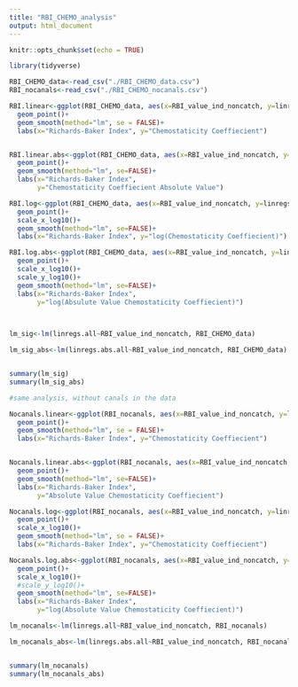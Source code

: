 ```yaml
---
title: "RBI_CHEMO_analysis"
output: html_document
---
```


```r
knitr::opts_chunk$set(echo = TRUE)
```

```r
library(tidyverse)

RBI_CHEMO_data<-read_csv("./RBI_CHEMO_data.csv")
RBI_nocanals<-read_csv("./RBI_CHEMO_nocanals.csv")  

RBI.linear<-ggplot(RBI_CHEMO_data, aes(x=RBI_value_ind_noncatch, y=linregs.all))+
  geom_point()+
  geom_smooth(method="lm", se = FALSE)+
  labs(x="Richards-Baker Index", y="Chemostaticity Coeffiecient")


RBI.linear.abs<-ggplot(RBI_CHEMO_data, aes(x=RBI_value_ind_noncatch, y=linregs.abs.all))+
  geom_point()+
  geom_smooth(method="lm", se=FALSE)+
  labs(x="Richards-Baker Index", 
       y="Chemostaticity Coeffiecient Absolute Value")

RBI.log<-ggplot(RBI_CHEMO_data, aes(x=RBI_value_ind_noncatch, y=linregs.all))+
  geom_point()+
  scale_x_log10()+
  geom_smooth(method="lm", se=FALSE)+
  labs(x="Richards-Baker Index", y="log(Chemostaticity Coeffiecient)")

RBI.log.abs<-ggplot(RBI_CHEMO_data, aes(x=RBI_value_ind_noncatch, y=linregs.abs.all))+
  geom_point()+
  scale_x_log10()+
  scale_y_log10()+
  geom_smooth(method="lm", se=FALSE)+
  labs(x="Richards-Baker Index", 
       y="log(Absulute Value Chemostaticity Coeffiecient)")

 

lm_sig<-lm(linregs.all~RBI_value_ind_noncatch, RBI_CHEMO_data)

lm_sig_abs<-lm(linregs.abs.all~RBI_value_ind_noncatch, RBI_CHEMO_data)


summary(lm_sig)
summary(lm_sig_abs)
```

```r
#same analysis, without canals in the data

Nocanals.linear<-ggplot(RBI_nocanals, aes(x=RBI_value_ind_noncatch, y=linregs.all))+
  geom_point()+
  geom_smooth(method="lm", se = FALSE)+
  labs(x="Richards-Baker Index", y="Chemostaticity Coeffiecient")


Nocanals.linear.abs<-ggplot(RBI_nocanals, aes(x=RBI_value_ind_noncatch, y=linregs.abs.all))+
  geom_point()+
  geom_smooth(method="lm", se=FALSE)+
  labs(x="Richards-Baker Index",
       y="Absolute Value Chemostaticity Coeffiecient")

Nocanals.log<-ggplot(RBI_nocanals, aes(x=RBI_value_ind_noncatch, y=linregs.all))+
  geom_point()+
  scale_x_log10()+
  geom_smooth(method="lm", se = FALSE)+
  labs(x="Richards-Baker Index", y="Chemostaticity Coeffiecient")

Nocanals.log.abs<-ggplot(RBI_nocanals, aes(x=RBI_value_ind_noncatch, y=linregs.abs.all))+
  geom_point()+
  scale_x_log10()+
  #scale_y_log10()+
  geom_smooth(method="lm", se=FALSE)+
  labs(x="Richards-Baker Index", 
       y="log(Absolute Value Chemostaticity Coeffiecient)")

lm_nocanals<-lm(linregs.all~RBI_value_ind_noncatch, RBI_nocanals)

lm_nocanals_abs<-lm(linregs.abs.all~RBI_value_ind_noncatch, RBI_nocanals)


summary(lm_nocanals)
summary(lm_nocanals_abs)
```

